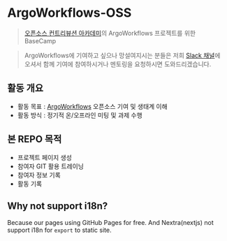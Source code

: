 # ArgoWorkflows-OSS

> [오픈소스 컨트리뷰션 아카데미](https://www.oss.kr/ossca_23_projects/show/f0db6627-fba2-40e3-ac42-9e9acd00340f)의 ArgoWorkflows 프로젝트를 위한 BaseCamp

> ArgoWorkflows에 기여하고 싶으나 망설여지시는 분들은 저희 [Slack 채널](https://join.slack.com/t/oss-argoworkflows/shared_invite/zt-24ctv6z9y-~mXDrZmHA0hIl75QWAWocA)에 오셔서 함께 기여에 참여하시거나 멘토링을 요청하시면 도와드리겠습니다.

## 활동 개요

- 활동 목표 : [ArgoWorkflows](https://github.com/argoproj/argo-workflows) 오픈소스 기여 및 생태계 이해
- 활동 방식 : 정기적 온/오프라인 미팅 및 과제 수행

## 본 REPO 목적

- 프로젝트 페이지 생성
- 참여자 GIT 활용 트레이닝
- 참여자 정보 기록
- 활동 기록

## Why not support i18n?

Because our pages using GitHub Pages for free.
And Nextra(nextjs) not support i18n for `export` to static site.
